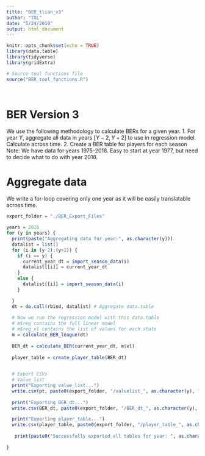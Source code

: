 ```yaml
---
title: "BER_tlian_v3"
author: "TXL"
date: "5/24/2019"
output: html_document
---
```

```r
knitr::opts_chunk$set(echo = TRUE)
library(data.table)
library(tidyverse)
library(gridExtra)

# Source tool functions file
source("BER_tool_functions.R")




```


# BER Version 3

We use the following methodology to calculate BERs for a given year.
1. For year $Y$, aggregate all data in years $[Y-2, Y+2]$ to use in regression model. Calculate across time.
2. Create a BER table for players for each season
Note: We have data for years 1975-2018. Easy to start at year 1977, but need to decide what to do with year 2018.

# Aggregate data
We write a for-loop covering only one year as it will be easily translatable across time. 
```r

export_folder = "./BER_Export_Files"

years = 2016
for (y in years) {
  print(paste("Aggregating data for year:", as.character(y)))
  datalist = list()
  for (i in (y-2):(y+2)) {
    if (i == y) {
      current_year_dt = import_season_data(i)
      datalist[[i]] = current_year_dt
    }
    else {
      datalist[[i]] = import_season_data(i)
    }

  }
  dt = do.call(rbind, datalist) # Aggregate data.table
  
  # Now we run the regression model with this data.table
  # m$reg contains the full linear model
  # m$reg_vl contains the list of values for each state
  m = calculate_BER_league(dt)
  
  BER_dt = calculate_BER(current_year_dt, m$vl)
  
  player_table = create_player_table(BER_dt)
  

  # Export CSVs
  # Value list
  print("Exporting value_list...")
  write.csv(pt, paste0(export_folder, "/valuelist_", as.character(y), ".csv"))
  
  print("Exporting BER_dt...")
  write.csv(BER_dt, paste0(export_folder, "/BER_dt_", as.character(y), ".csv"))

  print("Exporting player_table...")
  write.csv(player_table, paste0(export_folder, "/player_table_", as.character(y), ".csv"))
 
   print(paste0("Successfully exported all tables for year: ", as.character(y)))
   
}




```



